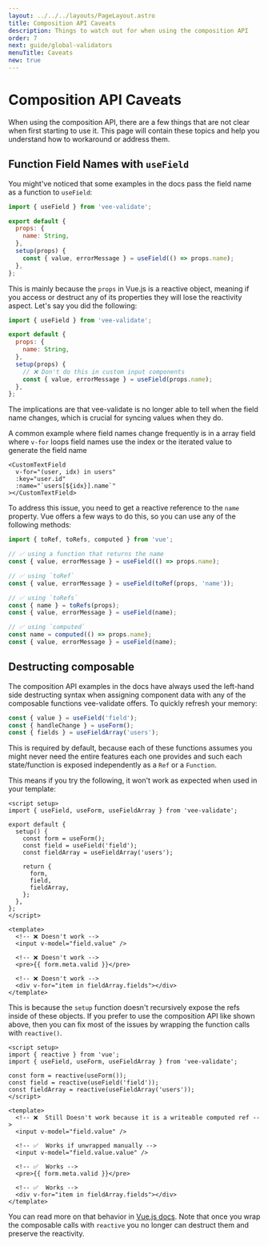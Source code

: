 ```yaml
---
layout: ../../../layouts/PageLayout.astro
title: Composition API Caveats
description: Things to watch out for when using the composition API
order: 7
next: guide/global-validators
menuTitle: Caveats
new: true
---
```


# Composition API Caveats

When using the composition API, there are a few things that are not clear when first starting to use it. This page will contain these topics and help you understand how to workaround or address them.

## Function Field Names with `useField`

You might've noticed that some examples in the docs pass the field name as a function to `useField`:

```js
import { useField } from 'vee-validate';

export default {
  props: {
    name: String,
  },
  setup(props) {
    const { value, errorMessage } = useField(() => props.name);
  },
};
```

This is mainly because the `props` in Vue.js is a reactive object, meaning if you access or destruct any of its properties they will lose the reactivity aspect. Let's say you did the following:

```js
import { useField } from 'vee-validate';

export default {
  props: {
    name: String,
  },
  setup(props) {
    // ❌ Don't do this in custom input components
    const { value, errorMessage } = useField(props.name);
  },
};
```

The implications are that vee-validate is no longer able to tell when the field name changes, which is crucial for syncing values when they do.

A common example where field names change frequently is in a array field where `v-for` loops field names use the index or the iterated value to generate the field name

```vue{4}
<CustomTextField
  v-for="(user, idx) in users"
  :key="user.id"
  :name="`users[${idx}].name`"
></CustomTextField>
```

To address this issue, you need to get a reactive reference to the `name` property. Vue offers a few ways to do this, so you can use any of the following methods:

```js
import { toRef, toRefs, computed } from 'vue';

// ✅ using a function that returns the name
const { value, errorMessage } = useField(() => props.name);

// ✅ using `toRef`
const { value, errorMessage } = useField(toRef(props, 'name'));

// ✅ using `toRefs`
const { name } = toRefs(props);
const { value, errorMessage } = useField(name);

// ✅ using `computed`
const name = computed(() => props.name);
const { value, errorMessage } = useField(name);
```

## Destructing composable

The composition API examples in the docs have always used the left-hand side destructing syntax when assigning component data with any of the composable functions vee-validate offers. To quickly refresh your memory:

```js
const { value } = useField('field');
const { handleChange } = useForm();
const { fields } = useFieldArray('users');
```

This is required by default, because each of these functions assumes you might never need the entire features each one provides and such each state/function is exposed independently as a `Ref` or a `Function`.

This means if you try the following, it won't work as expected when used in your template:

```vue
<script setup>
import { useField, useForm, useFieldArray } from 'vee-validate';

export default {
  setup() {
    const form = useForm();
    const field = useField('field');
    const fieldArray = useFieldArray('users');

    return {
      form,
      field,
      fieldArray,
    };
  },
};
</script>

<template>
  <!-- ❌ Doesn't work -->
  <input v-model="field.value" />

  <!-- ❌ Doesn't work -->
  <pre>{{ form.meta.valid }}</pre>

  <!-- ❌ Doesn't work -->
  <div v-for="item in fieldArray.fields"></div>
</template>
```

This is because the `setup` function doesn't recursively expose the refs inside of these objects. If you prefer to use the composition API like shown above, then you can fix most of the issues by wrapping the function calls with `reactive()`.

```vue
<script setup>
import { reactive } from 'vue';
import { useField, useForm, useFieldArray } from 'vee-validate';

const form = reactive(useForm());
const field = reactive(useField('field'));
const fieldArray = reactive(useFieldArray('users'));
</script>

<template>
  <!-- ❌  Still Doesn't work because it is a writeable computed ref -->
  <input v-model="field.value" />

  <!-- ✅  Works if unwrapped manually -->
  <input v-model="field.value.value" />

  <!-- ✅  Works -->
  <pre>{{ form.meta.valid }}</pre>

  <!-- ✅  Works -->
  <div v-for="item in fieldArray.fields"></div>
</template>
```

You can read more on that behavior in [Vue.js docs](https://vuejs.org/guide/reusability/composables.html#conventions-and-best-practices). Note that once you wrap the composable calls with `reactive` you no longer can destruct them and preserve the reactivity.
